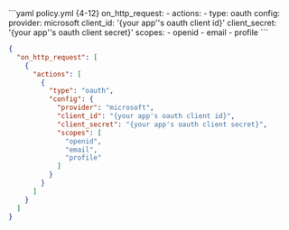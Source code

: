 <CodeGroup>
```yaml policy.yml {4-12}
on_http_request:
  - actions:
      - type: oauth
        config:
          provider: microsoft
          client_id: '{your app''s oauth client id}'
          client_secret: '{your app''s oauth client secret}'
          scopes:
            - openid
            - email
            - profile
```

```json policy.json {5-17}
{
  "on_http_request": [
    {
      "actions": [
        {
          "type": "oauth",
          "config": {
            "provider": "microsoft",
            "client_id": "{your app's oauth client id}",
            "client_secret": "{your app's oauth client secret}",
            "scopes": [
              "openid",
              "email",
              "profile"
            ]
          }
        }
      ]
    }
  ]
}
```
</CodeGroup>
